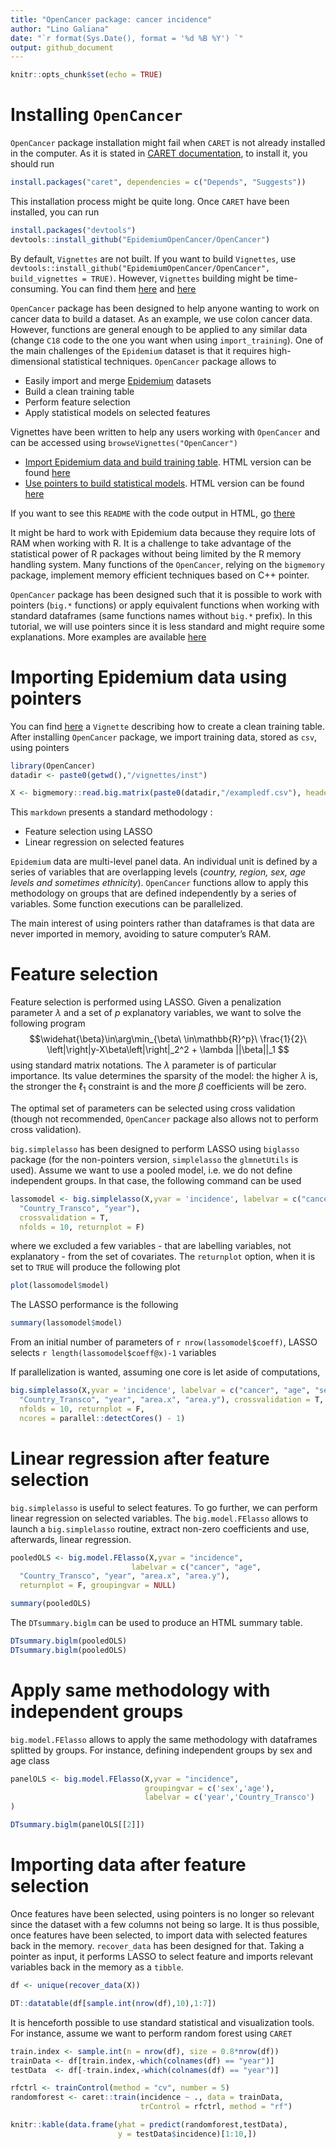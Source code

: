 ```yaml
---
title: "OpenCancer package: cancer incidence"
author: "Lino Galiana"
date: "`r format(Sys.Date(), format = '%d %B %Y') `"
output: github_document
---
```


```r
knitr::opts_chunk$set(echo = TRUE)
```

# Installing `OpenCancer`

`OpenCancer` package installation might fail when `CARET` is not already installed in the computer. As it is stated in [CARET documentation](https://cran.r-project.org/web/packages/caret/vignettes/caret.pdf), to install it, you should run

```r

install.packages("caret", dependencies = c("Depends", "Suggests"))

``` 

This installation process might be quite long. Once `CARET` have been installed, you can run

```r

install.packages("devtools")
devtools::install_github("EpidemiumOpenCancer/OpenCancer")

``` 

By default, `Vignettes` are not built. If you want to build `Vignettes`, use `devtools::install_github("EpidemiumOpenCancer/OpenCancer", build_vignettes = TRUE)`. However, `Vignettes` building might be time-consuming. You can find them [here](http://htmlpreview.github.io/?https://github.com/EpidemiumOpenCancer/OpenCancer/blob/master/vignettes/import_data.html) and [here](http://htmlpreview.github.io/?https://github.com/EpidemiumOpenCancer/OpenCancer/blob/master/vignettes/estimation_pointers.html)

`OpenCancer` package has been designed to help anyone wanting to work on cancer data to build a dataset. As an example, we use colon cancer data. However, functions are general enough to be applied to any similar data (change `C18` code to the one you want when using `import_training`). One of the main challenges of the `Epidemium` dataset is that it requires high-dimensional statistical techniques. `OpenCancer` package allows to

* Easily import and merge [Epidemium](http://qa.epidemium.cc/data/epidemiology_dataset/) datasets
* Build a clean training table
* Perform feature selection
* Apply statistical models on selected features

Vignettes have been written to help any users working with `OpenCancer` and can be accessed using `browseVignettes("OpenCancer")`

* [Import Epidemium data and build training table](/vignettes/import_data.Rmd). HTML version can be found [here](http://htmlpreview.github.io/?https://github.com/EpidemiumOpenCancer/OpenCancer/blob/master/vignettes/import_data.html)
* [Use pointers to build statistical models](/vignettes/estimation_pointers.Rmd). HTML version can be found [here](http://htmlpreview.github.io/?https://github.com/EpidemiumOpenCancer/OpenCancer/blob/master/vignettes/estimation_pointers.html)

If you want to see this `README` with the code output in HTML, go [there](http://htmlpreview.github.io/?https://github.com/EpidemiumOpenCancer/OpenCancer/blob/master/README.html)

It might be hard to work with Epidemium data because they require lots of RAM when working with R. It is a challenge to take advantage of the statistical power of R packages without being limited by the R memory handling system. Many functions of the `OpenCancer`, relying on the `bigmemory` package, implement memory efficient techniques based on C++ pointer.

`OpenCancer` package has been designed such that it is possible to work with pointers (`big.*` functions) or apply equivalent functions when working with standard dataframes (same functions names without `big.*` prefix). In this tutorial, we will use pointers since it is less standard and might require some explanations. More examples are available [here](http://htmlpreview.github.io/?https://github.com/EpidemiumOpenCancer/OpenCancer/blob/master/vignettes/estimation_pointers.html)


# Importing Epidemium data using pointers

You can find [here](/vignettes/import_data.Rmd) a `Vignette` describing how to create a clean training table. After installing `OpenCancer` package, we import training data, stored as `csv`, using pointers

```r
library(OpenCancer)
datadir <- paste0(getwd(),"/vignettes/inst")

X <- bigmemory::read.big.matrix(paste0(datadir,"/exampledf.csv"), header = TRUE)

```

This `markdown` presents a standard methodology :

* Feature selection using LASSO
* Linear regression on selected features

`Epidemium` data are multi-level panel data. An individual unit is defined by a series of variables that are overlapping levels (*country, region, sex, age levels and sometimes ethnicity*). `OpenCancer` functions allow to apply this methodology on groups that are defined independently by a series of variables. Some function executions can be parallelized.

The main interest of using pointers rather than dataframes is that data are never imported in memory, avoiding to sature computer's RAM. 


# Feature selection

Feature selection is performed using LASSO. Given a penalization parameter $\lambda$ and a set of $p$ explanatory variables, we want to solve the following program 
$$\widehat{\beta}\in\arg\min_{\beta\ \in\mathbb{R}^p}\ \frac{1}{2}\ \left|\right|y-X\beta\left|\right|_2^2 + \lambda ||\beta||_1 $$
using standard matrix notations. The $\lambda$ parameter is of particular importance. Its value determines the sparsity of the model: the higher $\lambda$ is, the stronger the $\ell_1$ constraint is and the more $\beta$ coefficients will be zero.

The optimal set of parameters can be selected using cross validation (though not recommended, `OpenCancer` package also allows not to perform cross validation).

`big.simplelasso` has been designed to perform LASSO using `biglasso` package (for the non-pointers version, `simplelasso` the `glmnetUtils` is used). Assume we want to use a pooled model, i.e. we do not define independent groups. In that case, the following command can be used

```r

lassomodel <- big.simplelasso(X,yvar = 'incidence', labelvar = c("cancer", "age", "sex",
  "Country_Transco", "year"),
  crossvalidation = T,
  nfolds = 10, returnplot = F)

```

where we excluded a few variables - that are labelling variables, not explanatory - from the set of covariates. The `returnplot` option, when it is set to `TRUE` will produce the following plot

```r

plot(lassomodel$model)

```

The LASSO performance is the following

```r

summary(lassomodel$model)

```

From an initial number of parameters of `r nrow(lassomodel$coeff)`, LASSO selects `r length(lassomodel$coeff@x)-1` variables

If parallelization is wanted, assuming one core is let aside of computations,

```r

big.simplelasso(X,yvar = 'incidence', labelvar = c("cancer", "age", "sex",
  "Country_Transco", "year", "area.x", "area.y"), crossvalidation = T,
  nfolds = 10, returnplot = F,
  ncores = parallel::detectCores() - 1)

```

# Linear regression after feature selection

`big.simplelasso` is useful to select features. To go further, we can perform linear regression on selected variables. The `big.model.FElasso` allows to launch a `big.simplelasso` routine, extract non-zero coefficients and use, afterwards, linear regression. 

```r

pooledOLS <- big.model.FElasso(X,yvar = "incidence",
                           labelvar = c("cancer", "age",
  "Country_Transco", "year", "area.x", "area.y"),
  returnplot = F, groupingvar = NULL)

summary(pooledOLS)

```

The `DTsummary.biglm` can be used to produce an HTML summary table.

```r

DTsummary.biglm(pooledOLS)
DTsummary.biglm(pooledOLS)

```

# Apply same methodology with independent groups

`big.model.FElasso` allows to apply the same methodology with dataframes splitted by groups. 
For instance, defining independent groups by sex and age class

```r

panelOLS <- big.model.FElasso(X,yvar = "incidence",
                              groupingvar = c('sex','age'),
                              labelvar = c('year','Country_Transco')
)

DTsummary.biglm(panelOLS[[2]])

```

# Importing data after feature selection

Once features have been selected, using pointers is no longer so relevant since the dataset with a few columns not being so large. It is thus possible, once features have been selected, to import data with selected features back in the memory. `recover_data` has been designed for that. Taking a pointer as input, it performs LASSO to select feature and imports relevant variables back in the memory as a `tibble`. 

```r
df <- unique(recover_data(X))
```


```r
DT::datatable(df[sample.int(nrow(df),10),1:7])
```

It is henceforth possible to use standard statistical and visualization tools. For instance, assume we want to perform random forest using `CARET`

```r

train.index <- sample.int(n = nrow(df), size = 0.8*nrow(df))
trainData <- df[train.index,-which(colnames(df) == "year")]
testData  <- df[-train.index,-which(colnames(df) == "year")]

rfctrl <- trainControl(method = "cv", number = 5)
randomforest <- caret::train(incidence ~ ., data = trainData,
                             trControl = rfctrl, method = "rf")

knitr::kable(data.frame(yhat = predict(randomforest,testData),
                        y = testData$incidence)[1:10,])

```
